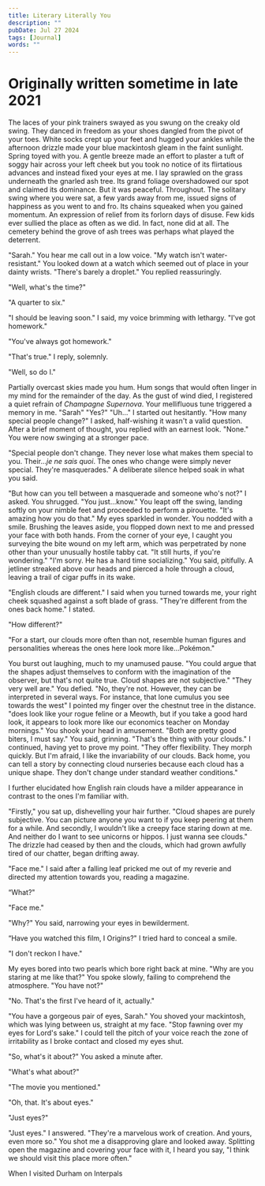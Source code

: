 ---
title: Literary Literally You
description: ""
pubDate: Jul 27 2024
tags: [Journal]
words: ""
---

<h1 class="text-sm md:text-xl italic text-center text-[#c4c1b9]">
  Originally written sometime in late 2021
</h1>

The laces of your pink trainers swayed as you swung on the creaky old swing. They danced in freedom as your shoes
dangled from the pivot of your toes. White socks crept up your feet and hugged your ankles while the afternoon
drizzle made your blue mackintosh gleam in the faint sunlight. Spring toyed with you. A gentle breeze made an
effort to plaster a tuft of soggy hair across your left cheek but you took no notice of its flirtatious advances
and instead fixed your eyes at me. I lay sprawled on the grass underneath the gnarled ash tree. Its grand foliage
overshadowed our spot and claimed its dominance. But it was peaceful. Throughout. The solitary swing where you were
sat, a few yards away from me, issued signs of happiness as you went to and fro. Its chains squeaked when you
gained momentum. An expression of relief from its forlorn days of disuse. Few kids ever sullied the place as often
as we did. In fact, none did at all. The cemetery behind the grove of ash trees was perhaps what played the
deterrent.

"Sarah." You hear me call out in a low voice. "My watch isn't water-resistant." You looked down at a watch which seemed out of place in your dainty wrists.
"There's barely a droplet." You replied reassuringly.

"Well, what's the time?"

"A quarter to six."

"I should be leaving soon." I said, my voice brimming with lethargy. "I've got homework."

"You've always got homework."

"That's true." I reply, solemnly.

"Well, so do I."

Partially overcast skies made you hum. Hum songs that would often linger in my mind for the remainder of the day.
As the gust of wind died, I registered a quiet refrain of _Champagne Supernova_. Your mellifluous tune triggered a
memory in me. "Sarah" "Yes?" "Uh..." I started out hesitantly. "How many special people change?" I asked,
half-wishing it wasn't a valid question. After a brief moment of thought, you replied with an earnest look.
"None." You were now swinging at a stronger pace.

"Special people don't change. They never lose what makes them special to you. Their..._je ne sais quoi_. The ones who change were simply never special. They're masquerades." A
deliberate silence helped soak in what you said.

"But how can you tell between a masquerade and someone who's not?"
I asked. You shrugged. "You just...know." You leapt off the swing, landing softly on your nimble feet and
proceeded to perform a pirouette. "It's amazing how you do that." My eyes sparkled in wonder. You nodded with a
smile. Brushing the leaves aside, you flopped down next to me and pressed your face with both hands. From the
corner of your eye, I caught you surveying the bite wound on my left arm, which was perpetrated by none other
than your unusually hostile tabby cat. "It still hurts, if you're wondering." "I'm sorry. He has a
hard time socializing." You said, pitifully. A jetliner streaked above our heads and pierced a hole through a
cloud, leaving a trail of cigar puffs in its wake.

"English clouds are different." I said when you turned towards me, your right cheek squashed against a soft blade
of grass. "They're different from the ones back home." I stated.

"How different?"

"For a start, our clouds more often than not, resemble human figures and personalities whereas the ones here look
more like...Pokémon."

You burst out laughing, much to my unamused pause. "You could argue that the shapes adjust themselves 
to conform with the imagination of the observer, but that's not quite true. Cloud shapes are not
subjective." "They very well are." You defied. "No, they're not. However, they can be interpreted in
several ways. For instance, that lone cumulus you see towards the west" I pointed my finger over the 
chestnut tree in the distance. "does look like your rogue feline or a Meowth, but if you take a good hard
look, it appears to look more like our economics teacher on Monday mornings." You shook your head in 
amusement. "Both are pretty good biters, I must say." You said, grinning. "That's the thing with your clouds." I continued, having yet to prove my point. "They offer flexibility. They morph quickly. But I'm afraid, I like the invariability of our clouds. Back home, you can tell a story by connecting cloud nurseries because each cloud has a unique shape. They don't change under standard weather conditions."

I further elucidated how English rain clouds have a milder appearance in contrast to the ones I'm familiar with.

"Firstly," you sat up, dishevelling your hair further. "Cloud shapes are purely subjective. You can picture anyone you want to if you keep peering at them for a while. And secondly, I wouldn't like a creepy face staring down at me. And neither do I want to see unicorns or hippos. I just wanna see clouds."
The drizzle had ceased by then and the clouds, which had grown awfully tired of our chatter, began drifting away.

"Face me." I said after a falling leaf pricked me out of my reverie and directed my attention towards you, reading a magazine.

“What?"

"Face me."

"Why?" You said, narrowing your eyes in bewilderment.

“Have you watched this film, I Origins?" I tried hard to conceal a smile.

"I don't reckon I have."

My eyes bored into two pearls which bore right back at mine. "Why are you staring at me like that?" You spoke slowly, failing to comprehend the atmosphere. "You have not?"

"No. That's the first I've heard of it, actually."

"You have a gorgeous pair of eyes, Sarah." You shoved your mackintosh, which was lying between us, straight at my
face. "Stop fawning over my eyes for Lord's sake." I could tell the pitch of your voice reach the zone of irritability as I broke contact and closed my eyes shut.

"So, what's it about?" You asked a minute after.

"What's what about?"

"The movie you mentioned."

"Oh, that. It's about eyes."

"Just eyes?"

"Just eyes." I answered. "They're a marvelous work of creation. And yours, even more so." You shot me a disapproving glare and looked away. Splitting open the magazine and covering your face with it, I heard you say, "I think we should visit this place more often."

<div class="flex w-full justify-end text-[#c4c1b9] italic mt-28">
  <p class="w-1/2">
    When I visited Durham on Interpals
  </p>
</div>
